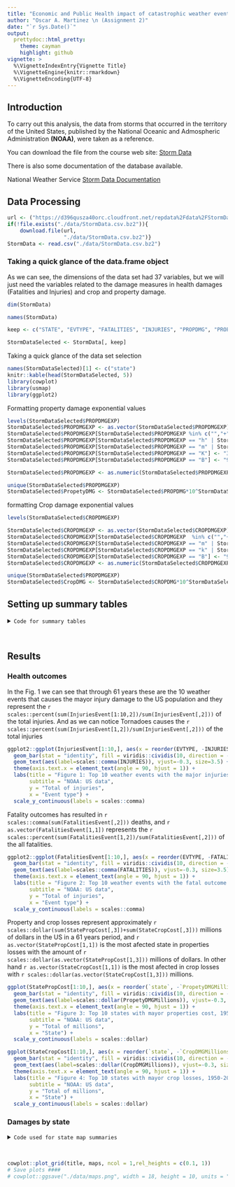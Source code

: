 ---
title: "Economic and Public Health impact of catastrophic weather events in the United States 1950 - 2011"
author: "Oscar A. Martinez \n (Assignment 2)"
date: "`r Sys.Date()`"
output:
  prettydoc::html_pretty:
    theme: cayman
    highlight: github
vignette: >
  %\VignetteIndexEntry{Vignette Title}
  %\VignetteEngine{knitr::rmarkdown}
  %\VignetteEncoding{UTF-8}
---

## Introduction

To carry out this analysis, the data from storms that occurred in the territory of the United States, published by the National Oceanic and Admospheric Administration <b>(NOAA)</b>, were taken as a reference. 

You can download the file from the course web site: [Storm Data](https://d396qusza40orc.cloudfront.net/repdata%2Fdata%2FStormData.csv.bz2)

There is also some documentation of the database available.

National Weather Service [Storm Data Documentation](https://d396qusza40orc.cloudfront.net/repdata%2Fpeer2_doc%2Fpd01016005curr.pdf)

## Data Processing
```{R}
url <- ("https://d396qusza40orc.cloudfront.net/repdata%2Fdata%2FStormData.csv.bz2")
if(!file.exists("./data/StormData.csv.bz2")){
    download.file(url,
                  "./data/StormData.csv.bz2")}
StormData <- read.csv("./data/StormData.csv.bz2")
```


### Taking a quick glance of the data.frame object

As we can see, the dimensions of the data set had 37 variables, but we will just need the variables related to the damage measures in health damages (Fatalities and Injuries) and crop and property damage.

```{r, echo=TRUE, results='asis'}

dim(StormData)

names(StormData)
```

```{r}
keep <- c("STATE", "EVTYPE", "FATALITIES", "INJURIES", "PROPDMG", "PROPDMGEXP",  "CROPDMG", "CROPDMGEXP")

StormDataSelected <- StormData[, keep]

```

Taking a quick glance of the data set selection
```{r, echo=FALSE, results='asis'}
names(StormDataSelected)[1] <- c("state")
knitr::kable(head(StormDataSelected, 5))
library(cowplot)
library(usmap)
library(ggplot2)
```



Formatting property damage exponential values
```{r}
levels(StormDataSelected$PROPDMGEXP)
StormDataSelected$PROPDMGEXP <- as.vector(StormDataSelected$PROPDMGEXP)
StormDataSelected$PROPDMGEXP[StormDataSelected$PROPDMGEXP %in% c("","+","-","?")] <- "1"
StormDataSelected$PROPDMGEXP[StormDataSelected$PROPDMGEXP == "h" | StormDataSelected$PROPDMGEXP == "H"] <- "2"
StormDataSelected$PROPDMGEXP[StormDataSelected$PROPDMGEXP == "m" | StormDataSelected$PROPDMGEXP == "M"] <- "6"
StormDataSelected$PROPDMGEXP[StormDataSelected$PROPDMGEXP == "K"] <- "3"
StormDataSelected$PROPDMGEXP[StormDataSelected$PROPDMGEXP == "B"] <- "9"

StormDataSelected$PROPDMGEXP <- as.numeric(StormDataSelected$PROPDMGEXP)

unique(StormDataSelected$PROPDMGEXP)
StormDataSelected$PropetyDMG <- StormDataSelected$PROPDMG*10^StormDataSelected$PROPDMGEXP
```
formatting Crop damage exponential values
```{r}
levels(StormDataSelected$CROPDMGEXP)

StormDataSelected$CROPDMGEXP <- as.vector(StormDataSelected$CROPDMGEXP)
StormDataSelected$CROPDMGEXP[StormDataSelected$CROPDMGEXP  %in% c("","+","-","?")] <- "1"
StormDataSelected$CROPDMGEXP[StormDataSelected$CROPDMGEXP == "m" | StormDataSelected$CROPDMGEXP == "M"] <- "6"
StormDataSelected$CROPDMGEXP[StormDataSelected$CROPDMGEXP == "k" | StormDataSelected$CROPDMGEXP == "K"] <- "3"
StormDataSelected$CROPDMGEXP[StormDataSelected$CROPDMGEXP == "B"] <- "9"
StormDataSelected$CROPDMGEXP <- as.numeric(StormDataSelected$CROPDMGEXP)

unique(StormDataSelected$PROPDMGEXP)
StormDataSelected$CropDMG <- StormDataSelected$CROPDMG*10^StormDataSelected$CROPDMGEXP
```

## Setting up summary tables

<details>
  <summary><code>Code for summary tables</code></summary>
  
```{r}
## summary tables
FatalitiesEvent <- aggregate(FATALITIES~EVTYPE, StormDataSelected[StormDataSelected$FATALITIES > 0,], sum)
InjuriesEvent <- aggregate(INJURIES~EVTYPE, StormDataSelected[StormDataSelected$INJURIES > 0,], sum)
PropCost <- aggregate(PropetyDMG~EVTYPE, StormDataSelected[StormDataSelected$PropetyDMG > 0,], sum)
CropCost <- aggregate(CropDMG~EVTYPE, StormDataSelected[StormDataSelected$CropDMG > 0,], sum)
StatePropCost <- aggregate(PropetyDMG~state, StormDataSelected[StormDataSelected$PropetyDMG > 0,], sum)
StateCropCost <- aggregate(CropDMG~state, StormDataSelected[StormDataSelected$CropDMG > 0,], sum)
StatePropCost$PropetyDMGMillions <- StatePropCost$PropetyDMG/1000000
StateCropCost$CropDMGMillions <- StateCropCost$CropDMG/1000000




## ordering decreasing total by event
FatalitiesEvent <- FatalitiesEvent[order(FatalitiesEvent$FATALITIES, decreasing = T),]
InjuriesEvent <- InjuriesEvent[order(InjuriesEvent$INJURIES, decreasing = T),]
PropCost <- PropCost[order(PropCost$PropetyDMG, decreasing = T),]
CropCost <- CropCost[order(CropCost$CropDMG, decreasing = T),]
StatePropCost <- StatePropCost[order(StatePropCost$PropetyDMG, decreasing = T),]
StateCropCost <- StateCropCost[order(StateCropCost$CropDMG, decreasing = T),]
## summary tables for state plotings

```
</details><br>


## Results

### Health outcomes
In the Fig. 1 we can see that through 61 years these are the 10 weather events that causes the mayor injury damage to the US population and they represent the `r scales::percent(sum(InjuriesEvent[1:10,2])/sum(InjuriesEvent[,2]))` of the total injuries. And as we can notice Tornadoes causes the `r scales::percent(sum(InjuriesEvent[1,2])/sum(InjuriesEvent[,2]))` of the total injuries

```{r, fig.width = 10, fig.asp = .62, fig.align = 'center'}
ggplot2::ggplot(InjuriesEvent[1:10,], aes(x = reorder(EVTYPE, -INJURIES), y = INJURIES)) +
  geom_bar(stat = "identity", fill = viridis::cividis(10, direction = -1)) +
  geom_text(aes(label=scales::comma(INJURIES)), vjust=-0.3, size=3.5) +
  theme(axis.text.x = element_text(angle = 90, hjust = 1)) +
  labs(title = "Figure 1: Top 10 weather events with the major injuries causation, 1950-2011",
       subtitle = "NOAA: US data",
       y = "Total of injuries",
       x = "Event type") +
  scale_y_continuous(labels = scales::comma)
```


Fatality outcomes has resulted in `r scales::comma(sum(FatalitiesEvent[,2]))` deaths, and `r as.vector(FatalitiesEvent[1,1])` represents the `r scales::percent(sum(FatalitiesEvent[1,2])/sum(FatalitiesEvent[,2]))` of the all fatalities.


```{r, fig.width = 10, fig.asp = .62, fig.align = 'center'}
ggplot2::ggplot(FatalitiesEvent[1:10,], aes(x = reorder(EVTYPE, -FATALITIES), y = FATALITIES)) +
  geom_bar(stat = "identity", fill = viridis::cividis(10, direction = -1)) +
  geom_text(aes(label=scales::comma(FATALITIES)), vjust=-0.3, size=3.5) +
  theme(axis.text.x = element_text(angle = 90, hjust = 1)) +
  labs(title = "Figure 2: Top 10 weather events with the fatal outcome causation, 1950-2011",
       subtitle = "NOAA: US data",
       y = "Total of injuries",
       x = "Event type") +
  scale_y_continuous(labels = scales::comma)
```


Property and crop losses represent approximately  `r scales::dollar(sum(StatePropCost[,3])+sum(StateCropCost[,3]))`  millions of dollars in the US in a 61 years period, and `r as.vector(StatePropCost[1,1])` is the most afected state in properties losses with the amount of `r scales::dollar(as.vector(StatePropCost[1,3]))` millions of dollars. In other hand `r as.vector(StateCropCost[1,1])` is the most afected in crop losses with `r scales::dollar(as.vector(StateCropCost[1,3]))` millions.


```{r, fig.width = 10, fig.asp = .62, fig.align = 'center'}
ggplot(StatePropCost[1:10,], aes(x = reorder(`state`, -`PropetyDMGMillions`), y = `PropetyDMGMillions`)) +
  geom_bar(stat = "identity", fill = viridis::cividis(10, direction = -1)) +
  geom_text(aes(label=scales::dollar(PropetyDMGMillions)), vjust=-0.3, size=3.5) +
  theme(axis.text.x = element_text(angle = 90, hjust = 1)) +
  labs(title = "Figure 3: Top 10 states with mayor properties cost, 1950-2011",
       subtitle = "NOAA: US data",
       y = "Total of millions",
       x = "State") +
  scale_y_continuous(labels = scales::dollar)

ggplot(StateCropCost[1:10,], aes(x = reorder(`state`, -`CropDMGMillions`), y = `CropDMGMillions`)) +
  geom_bar(stat = "identity", fill = viridis::cividis(10, direction = -1)) +
  geom_text(aes(label=scales::dollar(CropDMGMillions)), vjust=-0.3, size=3.5) +
  theme(axis.text.x = element_text(angle = 90, hjust = 1)) +
  labs(title = "Figure 4: Top 10 states with mayor crop losses, 1950-2011",
       subtitle = "NOAA: US data",
       y = "Total of millions",
       x = "State") +
  scale_y_continuous(labels = scales::dollar)
```

### Damages by state

<details>
  <summary><code>Code used for state map summaries</code></summary>
```{r}
StateFatalitiesEvent <- aggregate(FATALITIES~state, StormDataSelected[StormDataSelected$FATALITIES > 0,], sum)
StateInjuriesEvent <- aggregate(INJURIES~state, StormDataSelected[StormDataSelected$INJURIES > 0,], sum)
StatePropCost <- aggregate(PropetyDMG~state, StormDataSelected[StormDataSelected$PropetyDMG > 0,], sum)
StateCropCost <- aggregate(CropDMG~state, StormDataSelected[StormDataSelected$CropDMG > 0,], sum)


map1 <- usmap::plot_usmap(data = StateFatalitiesEvent, values = "FATALITIES", lines = "black") +
  scale_fill_continuous(name = "Fatalities",type = "viridis") +
  theme(legend.position = "right", plot.title = element_text(hjust = 0.5)) +
  labs(title = "Fatalities")

map2 <- usmap::plot_usmap(data = StateInjuriesEvent, values = "INJURIES", lines = "black") +
  scale_fill_continuous(name = "Injuries",type = "viridis") +
  theme(legend.position = "right", plot.title = element_text(hjust = 0.5)) +
  labs(title = "Injuries")


map3 <- usmap::plot_usmap(data = StatePropCost, values = "PropetyDMG", lines = "black") +
  scale_fill_continuous(name = "Property cost",type = "viridis", label = scales::dollar) +
  theme(legend.position = "right", plot.title = element_text(hjust = 0.5)) +
  labs(title = "Property cost")

map4 <- usmap::plot_usmap(data = StateCropCost, values = "CropDMG", lines = "black") +
  scale_fill_continuous(name = "",type = "viridis", label = scales::dollar) +
  theme(legend.position = "right", plot.title = element_text(hjust = 0.5)) +
  labs(title = "Crop cost")

# Combine plots ####
title <- cowplot::ggdraw() +
  draw_label("Figure 4: Summary of catastrophic weather events in the US, 1950 - 2011",
             fontface = 'bold')

maps <- plot_grid(
  map1,
  map2,
  map3,
  map4,
  nrow = 2
)
```
</details><br>

```{r fig5, fig.width = 10, fig.asp = .62, fig.align = 'center'}
cowplot::plot_grid(title, maps, ncol = 1,rel_heights = c(0.1, 1))
# Save plots ####
# cowplot::ggsave("./data/maps.png", width = 18, height = 10, units = "in")
```
